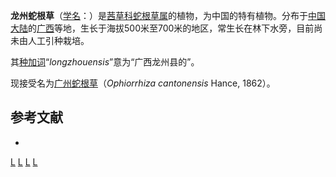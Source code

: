 {{Speciesbox
| genus = Ophiorrhiza
| species = longzhouensis
| authority = H. S. Lo, 1990
}}

'''龙州蛇根草'''（[[学名|学名]]：{{lang|la|''Ophiorrhiza longzhouensis''}}）是[[茜草科|茜草科]][[蛇根草属|蛇根草属]]的植物，为中国的特有植物。分布于[[中国大陆|中国大陆]]的[[广西|广西]]等地，生长于海拔500米至700米的地区，常生长在林下水旁，目前尚未由人工引种栽培。

其[[种加词|种加词]]“''longzhouensis''”意为“广西龙州县的”。

现接受名为[[广州蛇根草|广州蛇根草]]（''Ophiorrhiza cantonensis'' Hance, 1862）。

== 参考文献 ==
<div class="references-small">
* {{cite web| url =http://www.bioinfo.cn/db05/KmzwSpecies.php?action=view&id=19859| title =龙州蛇根草| work =《中国高等植物数据库全库》| publisher =中国科学院微生物研究所| author =昆明植物研究所| accessdate =2009-02-25| deadurl =yes| archiveurl =https://web.archive.org/web/20160305080535/http://www.bioinfo.cn/db05/KmzwSpecies.php?action=view&id=19859| archivedate =2016-03-05}}
</div>
{{Taxonbar|from=Q11181225}}

[[Category:蛇根草属|L]]
[[Category:中国特有植物|L]]
[[Category:广西植物|L]]
[[Category:1990年描述的植物|L]]


{{植物小作品}}